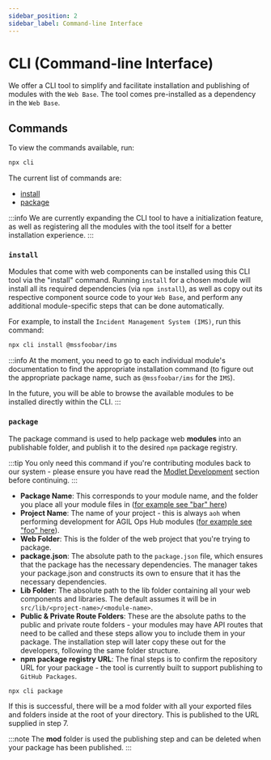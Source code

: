 ```yaml
---
sidebar_position: 2
sidebar_label: Command-line Interface
---
```



# CLI (Command-line Interface)

We offer a CLI tool to simplify and facilitate installation and publishing of modules with the `Web Base`. The tool
comes pre-installed as a dependency in the `Web Base`.

## Commands

To view the commands available, run:

```bash title="In web-base folder"
npx cli
```

The current list of commands are:

-   [install](#install)
-   [package](#package)

:::info
We are currently expanding the CLI tool to have a initialization feature, as well as registering all the modules
with the tool itself for a better installation experience.
:::

### `install`

Modules that come with web components can be installed using this CLI tool via the "install" command. Running `install`
for a chosen module will install all its required dependencies (via `npm install`), as well as copy out its respective
component source code to your `Web Base`, and perform any additional module-specific steps that can be done
automatically.

For example, to install the `Incident Management System (IMS)`, run this command:

```bash
npx cli install @mssfoobar/ims
```

:::info
At the moment, you need to go to each individual module's documentation to find the appropriate installation command (to
figure out the appropriate package name, such as `@mssfoobar/ims` for the `IMS`).

In the future, you will be able to browse the available modules to be installed directly within the CLI.
:::

### `package`

The package command is used to help package web **modules** into an publishable folder, and publish it to the
desired `npm` package registry.

:::tip
You only need this command if you're contributing modules back to our system - please
ensure you have read the [Modlet Development](/stable/contributing/development/module-development) section
before continuing.
:::

-   **Package Name**: This corresponds to your module name, and the folder you place all your module files in
    ([for example see "bar" here](/docs/stable/contributing/development/module-development#cli-tool-packaging-requirements))
-   **Project Name**: The name of your project - this is always `aoh` when performing development for AGIL Ops Hub
    modules ([for example see "foo" here](/docs/stable/contributing/development/module-development#cli-tool-packaging-requirements)).
-   **Web Folder**: This is the folder of the web project that you're trying to package.
-   **package.json**: The absolute path to the `package.json` file, which ensures that the package has the necessary
    dependencies. The manager takes your package.json and constructs its own to ensure that it has the
    necessary dependencies.
-   **Lib Folder**: The absolute path to the lib folder containing all your web components and libraries. The default
    assumes it will be in `src/lib/<project-name>/<module-name>`.
-   **Public & Private Route Folders**: These are the absolute paths to the public and private route folders - your
    modules may have API routes that need to be called and these steps allow you to include them in your package. The
    installation step will later copy these out for the developers, following the same folder structure.
-   **npm package registry URL**: The final steps is to confirm the repository URL for your package - the tool is
    currently built to support publishing to `GitHub Packages`.

```bash
npx cli package
```

If this is successful, there will be a mod folder with all your exported files and folders inside at the root of your
directory. This is published to the URL supplied in step 7.

:::note
The **mod** folder is used the publishing step and can be deleted when your package has been published.
:::
